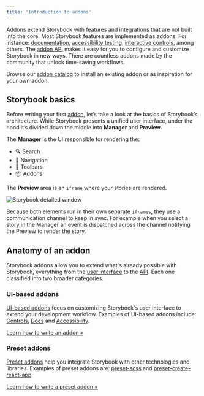 ```yaml
---
title: 'Introduction to addons'
---
```


Addons extend Storybook with features and integrations that are not built into the core. Most Storybook features are implemented as addons. For instance: [documentation](../writing-docs/introduction.mdx), [accessibility testing](https://github.com/storybookjs/storybook/tree/master/addons/a11y), [interactive controls](../essentials/controls.mdx), among others.
The [addon API](./addons-api.mdx) makes it easy for you to configure and customize Storybook in new ways. There are countless addons made by the community that unlock time-saving workflows.

Browse our [addon catalog](https://storybook.js.org/addons) to install an existing addon or as inspiration for your own addon.

## Storybook basics

Before writing your first [addon](https://storybook.js.org/addons), let’s take a look at the basics of Storybook’s architecture. While Storybook presents a unified user interface, under the hood it’s divided down the middle into **Manager** and **Preview**.

The **Manager** is the UI responsible for rendering the:

* 🔍 Search
* 🧭 Navigation
* 🔗 Toolbars
* 📦 Addons

The **Preview** area is an `iframe` where your stories are rendered.

![Storybook detailed window](../_assets/addons/manager-preview.jpg)

Because both elements run in their own separate `iframes`, they use a communication channel to keep in sync. For example when you select a story in the Manager an event is dispatched across the channel notifying the Preview to render the story.

## Anatomy of an addon

Storybook addons allow you to extend what's already possible with Storybook, everything from the [user interface](./addon-types.mdx) to the [API](./addons-api.mdx). Each one classified into two broader categories.

### UI-based addons

[UI-based addons](./addon-types.mdx#ui-based-addons) focus on customizing Storybook's user interface to extend your development workflow. Examples of UI-based addons include: [Controls](../essentials/controls.mdx), [Docs](../writing-docs/introduction.mdx) and [Accessibility](https://github.com/storybookjs/storybook/tree/master/addons/a11y).

[Learn how to write an addon »](./writing-addons.mdx)

### Preset addons

[Preset addons](./addon-types.mdx#preset-addons) help you integrate Storybook with other technologies and libraries. Examples of preset addons are: [preset-scss](https://github.com/storybookjs/presets/tree/master/packages/preset-scss) and [preset-create-react-app](https://github.com/storybookjs/presets/tree/master/packages/preset-create-react-app).

[Learn how to write a preset addon »](./writing-presets.mdx)
